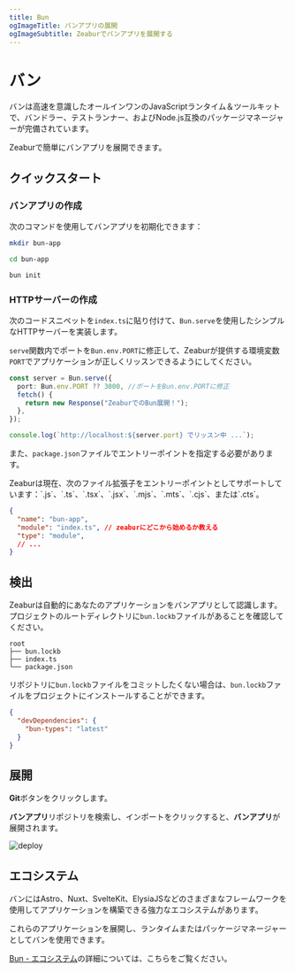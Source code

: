 ```yaml
---
title: Bun
ogImageTitle: バンアプリの展開
ogImageSubtitle: Zeaburでバンアプリを展開する
---
```



# バン

バンは高速を意識したオールインワンのJavaScriptランタイム＆ツールキットで、バンドラー、テストランナー、およびNode.js互換のパッケージマネージャーが完備されています。

Zeaburで簡単にバンアプリを展開できます。

## クイックスタート

### バンアプリの作成

次のコマンドを使用してバンアプリを初期化できます：

```bash
mkdir bun-app

cd bun-app

bun init
```

### HTTPサーバーの作成

次のコードスニペットを`index.ts`に貼り付けて、`Bun.serve`を使用したシンプルなHTTPサーバーを実装します。

`serve`関数内でポートを`Bun.env.PORT`に修正して、Zeaburが提供する環境変数`PORT`でアプリケーションが正しくリッスンできるようにしてください。

```typescript filename="index.ts" {2}
const server = Bun.serve({
  port: Bun.env.PORT ?? 3000, //ポートをBun.env.PORTに修正
  fetch() {
    return new Response("ZeaburでのBun展開！");
  },
});

console.log(`http://localhost:${server.port} でリッスン中 ...`);
```

また、`package.json`ファイルでエントリーポイントを指定する必要があります。

<Callout type="info">
 Zeaburは現在、次のファイル拡張子をエントリーポイントとしてサポートしています：`.js`、`.ts`、`.tsx`、`.jsx`、`.mjs`、`.mts`、`.cjs`、または`.cts`。
 </Callout>

```json filename="package.json" {3}
{
  "name": "bun-app",
  "module": "index.ts", // zeaburにどこから始めるか教える
  "type": "module",
  // ...
}
```

## 検出

Zeaburは自動的にあなたのアプリケーションをバンアプリとして認識します。プロジェクトのルートディレクトリに`bun.lockb`ファイルがあることを確認してください。

```plainc {2}
root
├── bun.lockb
├── index.ts
└── package.json
```

リポジトリに`bun.lockb`ファイルをコミットしたくない場合は、`bun.lockb`ファイルをプロジェクトにインストールすることができます。

```json filename="package.json" {3}
{
  "devDependencies": {
    "bun-types": "latest"
  }
}
```

## 展開

**Git**ボタンをクリックします。

**バンアプリ**リポジトリを検索し、インポートをクリックすると、**バンアプリ**が展開されます。

![deploy](/deploy/common/select-service.en-US.png)

## エコシステム

バンにはAstro、Nuxt、SvelteKit、ElysiaJSなどのさまざまなフレームワークを使用してアプリケーションを構築できる強力なエコシステムがあります。

これらのアプリケーションを展開し、ランタイムまたはパッケージマネージャーとしてバンを使用できます。

[Bun - エコシステム](https://bun.sh/guides/ecosystem)の詳細については、こちらをご覧ください。
